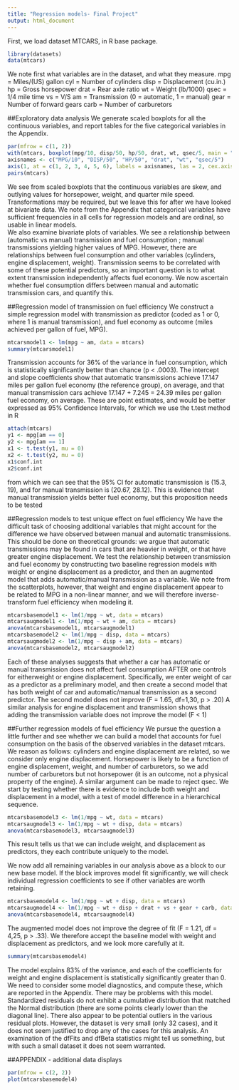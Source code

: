 ```yaml
---
title: "Regression models- Final Project"
output: html_document
---
```


First, we load dataset MTCARS, in  R base package.

```r
library(datasets)
data(mtcars)
```
We note first what variables are in the dataset, and what they measure. mpg = Miles/(US) gallon cyl = Number of cylinders disp = Displacement (cu.in.) hp = Gross horsepower drat = Rear axle ratio wt = Weight (lb/1000) qsec = 1/4 mile time vs = V/S                     am = Transmission (0 = automatic, 1 = manual) gear = Number of forward gears  carb = Number of carburetors


##Exploratory data analysis
We generate scaled boxplots for all the continuous variables, and report tables for the five categorical variables in the Appendix.
```r
par(mfrow = c(1, 2))
with(mtcars, boxplot(mpg/10, disp/50, hp/50, drat, wt, qsec/5, main = "Scaled boxplots; mtcars"), xlab = "Continuous variable", ylab = "Scale (adjusted to allow simultaneous display")
axisnames <- c("MPG/10", "DISP/50", "HP/50", "drat", "wt", "qsec/5")
axis(1, at = c(1, 2, 3, 4, 5, 6), labels = axisnames, las = 2, cex.axis = 0.9,tck = -0.01)
pairs(mtcars)
```

We see from scaled boxplots that the continuous variables are skew, and outlying values for horsepower, weight, and quarter mile speed. Transformations may be required, but we leave this for after we have looked at bivariate data. We note from the Appendix that  categorical variables have sufficient frequencies in all cells for  regression models and are ordinal, so usable in linear models.  
We also  examine bivariate plots of variables. We see a relationship between (automatic vs manual) transmission and fuel consumption ; manual transmissions yielding higher values of MPG.  However, there are  relationships between fuel consumption and other variables (cylinders, engine displacement, weight).  Transmission  seems to be correlated with some of these potential predictors, so an important question is to what extent transmission independently affects fuel economy. 
We now ascertain whether fuel consumption differs between manual and automatic transmission cars, and quantify this.



##Regression model of transmission on fuel efficiency
We construct a simple regression model with transmission as predictor (coded as 1 or 0, where 1 is manual transmission), and fuel economy as outcome (miles achieved per gallon of fuel, MPG).
```r
mtcarsmodel1 <- lm(mpg ~ am, data = mtcars)
summary(mtcarsmodel1)
```

Transmission accounts for 36% of the variance in fuel consumption, which is statistically significantly better than chance (p < .0003). The intercept and slope coefficients show that automatic transmissions achieve 17.147 miles per gallon fuel economy (the reference group), on average, and that manual transmission cars achieve 17.147 + 7.245 = 24.39 miles per gallon fuel economy, on average.
These are point estimates, and would be better expressed as 95% Confidence Intervals, for which we use the t.test method in R

```r
attach(mtcars)
y1 <- mpg[am == 0]
y2 <- mpg[am == 1]
x1 <- t.test(y1, mu = 0)
x2 <- t.test(y2, mu = 0)
x1$conf.int
x2$conf.int
```
from which we can see that the 95% CI for automatic transmission is (15.3, 19), and for manual transmission is (20.67, 28.12). This is evidence that manual transmission yields better fuel economy, but this proposition needs to be tested

##Regression models to test unique effect on fuel efficiency
We have the difficult task of choosing additional variables that might account for the difference we have observed between manual and automatic transmissions.  This should be done on theoretical grounds: we argue that automatic transmissions may be found in cars that are heavier in weight, or that have greater engine displacement. 
We test the relationship between transmission and fuel economy by constructing two baseline regression models with weight or engine displacement as a predictor, and then an augmented model that adds automatic/manual transmission as a variable. We note from the scatterplots, however, that weight and engine displacement appear to be related to MPG in a non-linear manner, and we will therefore inverse-transform fuel efficiency when modeling it.

```r
mtcarsbasemodel1 <- lm(1/mpg ~ wt, data = mtcars)
mtcarsaugmodel1 <- lm(1/mpg ~ wt + am, data = mtcars)
anova(mtcarsbasemodel1, mtcarsaugmodel1)
mtcarsbasemodel2 <- lm(1/mpg ~ disp, data = mtcars)
mtcarsaugmodel2 <- lm(1/mpg ~ disp + am, data = mtcars)
anova(mtcarsbasemodel2, mtcarsaugmodel2)
```
Each of these analyses suggests that whether a car has automatic or manual transmission does not affect fuel consumption AFTER one controls for eitherweight or engine displacement.  Specifically, we enter weight of car as a predictor as a preliminary model, and then create a second model that has both weight of car and automatic/manual transmission as a second predictor. The second model does not improve (F = 1.65, df=1,30, p > .20)  A similar analysis for engine displacement and transmission shows that adding the transmission variable does not improve the model (F < 1)

##Further regression models of fuel efficiency
We pursue the question a little further and see whether we can build a model that accounts for fuel consumption on the basis of the observed variables in the dataset mtcars.  We reason as follows: cylinders and engine displacement are related, so we consider only engine displacement. Horsepower is likely to be a function of engine displacement, weight, and number of carburetors, so we add number of carburetors but not horsepower (it is an outcome, not a physical property of the engine).  A similar argument can be made to reject qsec.  We start by testing whether there is evidence to include both weight and displacement in a model, with a test of model difference in a hierarchical sequence.

```r
mtcarsbasemodel3 <- lm(1/mpg ~ wt, data = mtcars)
mtcarsaugmodel3 <- lm(1/mpg ~ wt + disp, data = mtcars)
anova(mtcarsbasemodel3, mtcarsaugmodel3)
```
This result tells us that we can include weight, and displacement as predictors, they each contribute uniquely to the model.

We now add all remaining variables in our analysis above as a block to our new base model. If the block improves model fit significantly, we will check individual regression coefficients to see if other variables are worth retaining.

```r
mtcarsbasemodel4 <- lm(1/mpg ~ wt + disp, data = mtcars)
mtcarsaugmodel4 <- lm(1/mpg ~ wt + disp + drat + vs + gear + carb, data = mtcars)
anova(mtcarsbasemodel4, mtcarsaugmodel4)
```

The augmented model does not improve the degree of fit (F = 1.21, df = 4,25, p > .33). We therefore accept the baseline model with weight and displacement as predictors, and we look more carefully at it.

```r
summary(mtcarsbasemodel4)
```
The model explains 83% of the variance, and each of the coefficients for weight and engine displacement is statistically significantly greater than 0. We need to consider some model diagnostics, and compute these, which are reported in the Appendix. There may be problems with this model. Standardized residuals do not exhibit a cumulative distribution that matched the Normal distribution (there are some points clearly lower than the diagonal line). There also appear to be potential outliers in the various residual plots. However, the dataset is very small (only 32 cases), and it does not seem justified to drop any of the cases for this analysis. An examination of the dfFits and dfBeta statistics might tell us something, but with such a small dataset it does not seem warranted.

##APPENDIX - additional data displays
```r
par(mfrow = c(2, 2))
plot(mtcarsbasemodel4)
```